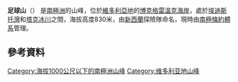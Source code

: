 {{coord|72|31|S|169|42|E|source:GNIS|display=title}}

'''足球山'''（{{lang-en|Football Mountain}}）
是[[南極洲|南極洲]]的山峰，位於[[維多利亞地|維多利亞地]]的[[博克格雷溫克海岸|博克格雷溫克海岸]]，處於[[埃迪斯托灣|埃迪斯托灣]]和[[塔克冰川|塔克冰川]]之間，海拔高度830米，由[[新西蘭|新西蘭]]探險隊命名，現時由[[南極條約體系|南極條約體系]]管理。

==參考資料==
{{cite gnis | type = antarid | id = 5107| name = Football Mountain | accessdate = 2012-03-29}}

{{DEFAULTSORT:Football Mountain}}
[[Category:海拔1000公尺以下的南極洲山峰|Category:海拔1000公尺以下的南極洲山峰]]
[[Category:维多利亚地山峰|Category:维多利亚地山峰]]

{{BorchgrevinkCoast-geo-stub}}